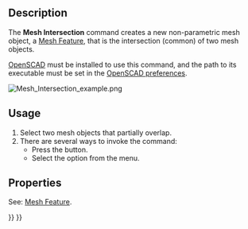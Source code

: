 <languages/>

{{Docnav
|[[Mesh_Union|Union]]
|[[Mesh_Difference|Difference]]
|[[Mesh_Workbench|Mesh]]
|IconL=Mesh_Union.svg
|IconR=Mesh_Difference.svg
|IconC=Workbench_Mesh.svg
}}

<div class="mw-translate-fuzzy">
{{GuiCommand/ru
|Name=Mesh Intersection‏‎
|Name/ru=Mesh Intersection‏‎
|MenuLocation=Сетки → Булевы операции → Пересечение
|Workbenches=[[Mesh Workbench/ru|Mesh]]
|Shortcut=
|SeeAlso=
}}
</div>

==Description==

The '''Mesh Intersection''' command creates a new non-parametric mesh object, a [[Mesh_Feature|Mesh Feature]], that is the intersection (common) of two mesh objects.

[http://www.openscad.org/ OpenSCAD] must be installed to use this command, and the path to its executable must be set in the [[OpenSCAD_Preferences|OpenSCAD preferences]].

[[Image:Mesh_Intersection_example.png]]
{{Caption|On the left two mesh objects, on the right the mesh object that is the intersection of those objects}}

==Usage==

# Select two mesh objects that partially overlap.
# There are several ways to invoke the command:
#* Press the {{Button|[[Image:Mesh_Intersection.svg|16px]] [[Mesh_Intersection|Intersection]]}} button.
#* Select the {{MenuCommand|Meshes → Boolean → [[Image:Mesh_Intersection.svg|16px]] Intersection}} option from the menu.

==Properties==

See: [[Mesh_Feature|Mesh Feature]].


{{Docnav
|[[Mesh_Union|Union]]
|[[Mesh_Difference|Difference]]
|[[Mesh_Workbench|Mesh]]
|IconL=Mesh_Union.svg
|IconR=Mesh_Difference.svg
|IconC=Workbench_Mesh.svg
}}

{{Mesh Tools navi{{#translation:}}}}
{{Userdocnavi{{#translation:}}}}
{{clear}}